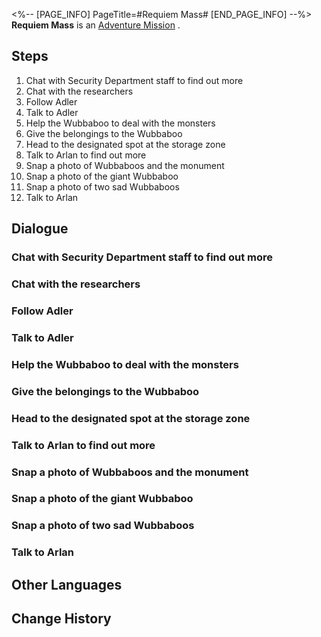 <%-- [PAGE_INFO]
PageTitle=#Requiem Mass#
[END_PAGE_INFO] --%>
{{Stub|Dialogue, characters, and location(s)}}
{{Mission Infobox
|id            = 2000116
|title         = 
|image         = Mission Requiem Mass.png
|type          = Adventure
|event_name    = 
|chapter       = 
|requirements  = 
* [[Adventure Mission]] ''[[Road to Revival]]'' completed
* [[Trailblaze Mission]] ''[[Not Good With Farewells]]'' completed
* Reach [[Trailblaze Level]] 19
|summary       = Collaborating with the Security Department, you investigated the space station's Stop-Motion Shadow event and discovered that the Wubbaboos were responsible. They asked you to recover Eikura Shuu's relics, which were taken away by the Legion monsters.
Although Eikura Shuu has passed away, his memory lives on in the souls of the Wubbaboos...
|characters    = <!--characters that appear in this mission-->
|startLocation = <!--location as it intially appears on the mission screen-->
|world         = <!--i.e. Penacony-->
|area          = <!--i.e. A Child's Dream-->
|prev          = 
|next          = 
|exp           = 250
|credits       = 12000
|stellarJade   = 
|other         = {{Card List|Sparse Aether*12;Hertareum*50;Wubbaboo*1|delim=;}}
}}
'''Requiem Mass''' is an [[Adventure Mission]]<!--in [world]-->.

==Steps==
# Chat with Security Department staff to find out more
# Chat with the researchers
# Follow Adler
# Talk to Adler
# Help the Wubbaboo to deal with the monsters
# Give the belongings to the Wubbaboo
# Head to the designated spot at the storage zone
# Talk to Arlan to find out more
# Snap a photo of Wubbaboos and the monument
# Snap a photo of the giant Wubbaboo
# Snap a photo of two sad Wubbaboos
# Talk to Arlan

<!--
==Gameplay Notes==

--><!--
==Trial Character==

-->
==Dialogue==
{{Stub Dialogue}}
{{Dialogue Start}}
:{{tx}}
{{Dialogue End}}

===Chat with Security Department staff to find out more===
{{Mission Description|type=adventure|location=<!--to be added-->|update|News about the Stop-Motion Shadow sends the space station wild.<br />The Security Department is investigating the incident. Perhaps you could learn something straight from the horse's mouth?}}
{{Dialogue Start}}
:{{tx}}
{{Dialogue End}}

===Chat with the researchers===
{{Mission Description|type=adventure|location=<!--to be added-->|update|Security is understaffed, and their director Arlan suggests first interviewing some of the eyewitnesses.<br />During your chat, you gradually come to realize what this Shadow actually is...}}
{{Dialogue Start}}
:{{tx}}
{{Dialogue End}}

===Follow Adler===
{{Mission Description|type=adventure|location=<!--to be added-->|update|There appears to be a deeper secret behind Adler's strange behavior. You decide to tail him and see what he's getting up to.}}
{{Dialogue Start}}
:{{tx}}
{{Dialogue End}}

===Talk to Adler===
{{Mission Description|type=adventure|location=<!--to be added-->|update|Adler previously said he didn't know where the Wubbaboo was, but he's actually conspiring with it right now.<br />You decide to go up and ask what exactly is going on...}}
{{Dialogue Start}}
:{{tx}}
{{Dialogue End}}

===Help the Wubbaboo to deal with the monsters===
{{Mission Description|type=adventure|location=<!--to be added-->|update|A researcher was robbed blind by monsters of the Legion. The Wubbaboo asks you to help retrieve the goods.<br />Getting rid of Legion remnants around the space station is the Security Department's job. You and Arlan both agree to this request.}}
{{Dialogue Start}}
:{{tx}}
{{Dialogue End}}

===Give the belongings to the Wubbaboo===
{{Mission Description|type=adventure|location=<!--to be added-->|update|You manage to get all of that researcher's belongings back from the Legion monsters.<br />Despite not knowing whether Wubbaboos even have hands, you return the items &mdash; as promised &mdash; back to the Wubbaboo.}}
{{Dialogue Start}}
:{{tx}}
{{Dialogue End}}

===Head to the designated spot at the storage zone===
{{Mission Description|type=adventure|location=<!--to be added-->|update|It turns out that the Wubbaboo was after possessions the researcher Eikura Shuu had left behind.<br />With the Wubbaboo's approval, it tells you the location of the Wubbaboo stronghold. You and Arlan decide to go investigate.}}
{{Dialogue Start}}
:{{tx}}
{{Dialogue End}}

===Talk to Arlan to find out more===
{{Mission Description|type=adventure|location=<!--to be added-->|update|When you reach the end, you and Arlan discover Wubbaboos gathered before their monument.<br />Arlan seems to understand what's going on. Ask him about what is happening.}}
{{Dialogue Start}}
:{{tx}}
{{Dialogue End}}

===Snap a photo of Wubbaboos and the monument===
{{Mission Description|type=adventure|location=<!--to be added-->|update|A commemoration held in order to forget &mdash; Arlan asks you to help snap a photo of Wubbaboos surrounding the monument.}}
{{Dialogue Start}}
:{{tx}}
{{Dialogue End}}

===Snap a photo of the giant Wubbaboo===
{{Mission Description|type=adventure|location=<!--to be added-->|update|A commemoration held in order to forget &mdash; Arlan asks you to help snap a photo of Wubbaboos surrounding the monument.}}
{{Dialogue Start}}
:{{tx}}
{{Dialogue End}}

===Snap a photo of two sad Wubbaboos===
{{Mission Description|type=adventure|location=<!--to be added-->|update|A commemoration held in order to forget &mdash; Arlan asks you to help snap a photo of Wubbaboos surrounding the monument.}}
{{Dialogue Start}}
:{{tx}}
{{Dialogue End}}

===Talk to Arlan===
{{Mission Description|type=adventure|location=<!--to be added-->|update|You snap all the photos as per Arlan's request.<br />As the witness to all of this, Arlan seems to have something else to say to you.}}
{{Dialogue Start}}
:{{tx}}
{{Dialogue End}}

==Other Languages==
{{Other Languages
|en   = Requiem Mass
|zhs  = 安魂弥撒
|zht  = 安魂彌撒
|ja   = レクイエム
|ko   = 위령 미사
|es   = Misa de réquiem
|fr   = Messe de requiem
|ru   = Заупокойная месса
|th   = สู่ความสงบ
|vi   = Lễ Cầu Siêu
|de   = Totenmesse
|id   = Perayaan Massal Arwah
|pt   = Missa de Réquiem
}}

==Change History==
{{Change History|1.0}}
